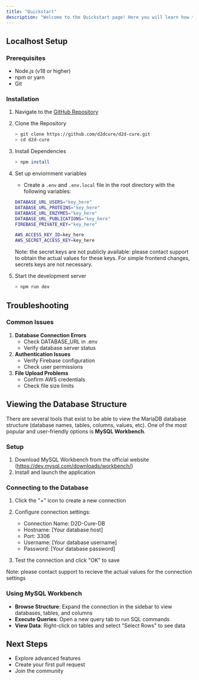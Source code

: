 ```yaml
---
title: "Quickstart"
description: "Welcome to the Quickstart page! Here you will learn how to set up your local development environment and how to begin making edits to the code, along with best practices and some tips."
---
```


## Localhost Setup

### Prerequisites

- Node.js (v18 or higher)
- npm or yarn
- Git

### Installation

1. Navigate to the [GitHub Repository](https://github.com/d2dcure/d2d-cure)
2. Clone the Repository

   ```bash Terminal
   > git clone https://github.com/d2dcure/d2d-cure.git
   > cd d2d-cure
   ```
3. Install Dependencies

   ```bash Terminal
   > npm install
   ```
4. Set up enviornment variables
   - Create a `.env`  and `.env.local` file in the root directory with the following variables:

   ```bash .env
   DATABASE_URL_USERS="key_here"
   DATABASE_URL_PROTEINS="key_here"
   DATABASE_URL_ENZYMES="key_here"
   DATABASE_URL_PUBLICATIONS="key_here"
   FIREBASE_PRIVATE_KEY="key_here"
   ```

   ```bash .env.local
   AWS_ACCESS_KEY_ID=key_here
   AWS_SECRET_ACCESS_KEY=key_here
   ```

   <Note>
     Note: the secret keys are not publicly available: please contact support to obtain the actual values for these keys. For simple frontend changes, secrets keys are not necessary.
   </Note>
5. Start the development server

   ```bash Terminal
   > npm run dev
   ```

## Troubleshooting

### Common Issues

1. **Database Connection Errors**
   - Check DATABASE_URL in .env
   - Verify database server status
2. **Authentication Issues**
   - Verify Firebase configuration
   - Check user permissions
3. **File Upload Problems**
   - Confirm AWS credentials
   - Check file size limits

## Viewing the Database Structure

There are several tools that exist to be able to view the MariaDB database structure (database names, tables, columns, values, etc). One of the most popular and user-friendly options is **MySQL Workbench**.

### Setup

1. Download MySQL Workbench from the official website (https://dev.mysql.com/downloads/workbench/)
2. Install and launch the application

### Connecting to the Database

1. Click the "\+" icon to create a new connection
2. Configure connection settings:
   - Connection Name: D2D-Cure-DB
   - Hostname: [Your database host]
   - Port: 3306
   - Username: [Your database username]
   - Password: [Your database password]


3. Test the connection and click "OK" to save

<Note>
  Note: please contact support to recieve the actual values for the connection settings
</Note>

### Using MySQL Workbench

- **Browse Structure**: Expand the connection in the sidebar to view databases, tables, and columns
- **Execute Queries**: Open a new query tab to run SQL commands
- **View Data**: Right-click on tables and select "Select Rows" to see data

## Next Steps

- Explore advanced features
- Create your first pull request
- Join the community